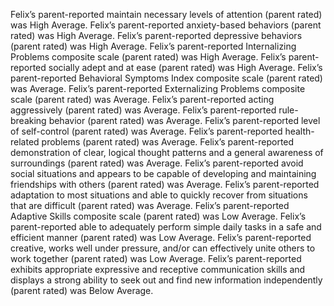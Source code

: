 Felix's parent-reported maintain necessary levels of attention (parent rated) was High Average.
Felix's parent-reported anxiety-based behaviors (parent rated) was High Average.
Felix's parent-reported depressive behaviors (parent rated) was High Average.
Felix's parent-reported Internalizing Problems composite scale (parent rated) was High Average.
Felix's parent-reported socially adept and at ease (parent rated) was High Average.
Felix's parent-reported Behavioral Symptoms Index composite scale (parent rated) was Average.
Felix's parent-reported Externalizing Problems composite scale (parent rated) was Average.
Felix's parent-reported acting aggressively (parent rated) was Average.
Felix's parent-reported rule-breaking behavior (parent rated) was Average.
Felix's parent-reported level of self-control (parent rated) was Average.
Felix's parent-reported health-related problems (parent rated) was Average.
Felix's parent-reported demonstration of clear, logical thought patterns and a general awareness of surroundings (parent rated) was Average.
Felix's parent-reported avoid social situations and appears to be capable of developing and maintaining friendships with others (parent rated) was Average.
Felix's parent-reported adaptation to most situations and able to quickly recover from situations that are difficult (parent rated) was Average.
Felix's parent-reported Adaptive Skills composite scale (parent rated) was Low Average.
Felix's parent-reported able to adequately perform simple daily tasks in a safe and efficient manner (parent rated) was Low Average.
Felix's parent-reported creative, works well under pressure, and/or can effectively unite others to work together (parent rated) was Low Average.
Felix's parent-reported exhibits appropriate expressive and receptive communication skills and displays a strong ability to seek out and find new information independently (parent rated) was Below Average.
